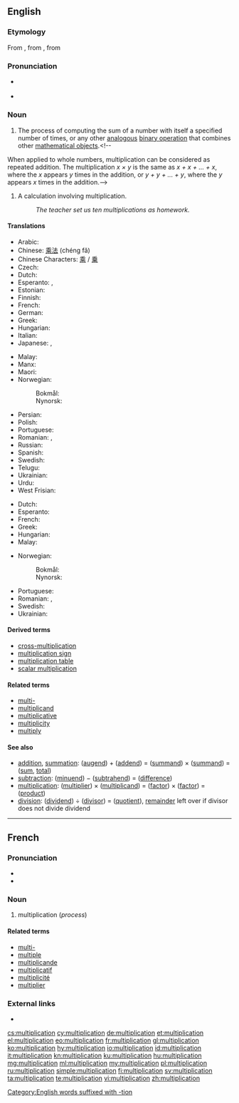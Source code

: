 ==English==
{{wikipedia}}

===Etymology===
From {{etyl|frm|en}}, from {{etyl|fro|en}} {{term|multiplicacion|lang=fro}}, from {{etyl|la|en}} {{term|multiplicatio|lang=la}}

===Pronunciation===
* {{a|US}} {{IPA|/ˌmʌltəplɪˈkeɪʃən/|[ˌmʌltɪ̈plɪˈkʰeɪ̯ʃ(ɪ̈)n]|lang=en}}
* {{rhymes|eɪʃən|lang=en}}


===Noun===
{{en-noun|~}}

# {{context|uncountable|mathematics|lang=en}} The process of computing the sum of a number with itself a specified number of times, or any other [[analogous]] [[binary operation]] that combines other [[mathematical object]]s.<!--
When applied to whole numbers, multiplication can be considered as repeated addition.  The multiplication  ''x &times; y''  is the same as  ''x + x + ... + x'',  where the  ''x''  appears  ''y'' times in the addition, or  ''y + y + ... + y'',  where the  ''y''  appears  ''x''  times in the addition.-->
# {{context|countable|lang=en}} A calculation involving multiplication.
#: ''The teacher set us ten multiplications as homework.''

====Translations====
{{trans-top|process}}
* Arabic: {{t|ar|ضرب}}
* Chinese: [[乘法]] (chéng fǎ)
* Chinese Characters: [[乘]] / [[乗]]
* Czech: {{t|cs|násobení|n}}
* Dutch: {{t+|nl|vermenigvuldigen|n}}
* Esperanto: {{t|eo|multiplikado}}, {{t|eo|multipliko}}
* Estonian: {{t|et|korrutamine}}
* Finnish: {{t+|fi|kertolasku}}
* French: {{t+|fr|multiplication|f}}
* German: {{t+|de|Multiplikation|f}}
* Greek: {{t+|el|πολλαπλασιασμός|m|tr=pollaplasiasmós}}
* Hungarian: {{t+|hu|szorzás}}
* Italian: {{t+|it|moltiplicazione|f}}
* Japanese: {{t|ja|掛け算|tr=かけざん, kakezan}}, {{t|ja|乗法|tr=じょうほう, jōhō}}
{{trans-mid}}
* Malay: {{t|ms|pendaraban}}
* Manx: {{t|gv|yl-raghey|m}}
* Maori: {{t|mi|whakareanga}}
* Norwegian:
*: Bokmål: {{t+|nb|multiplikasjon|m}}
*: Nynorsk: {{t|nn|multiplikasjon|m}}
* Persian: {{t+|fa|ضرب}}
* Polish: {{t+|pl|mnożenie|n}}
* Portuguese: {{t+|pt|multiplicação|f}}
* Romanian: {{t+|ro|multiplicare|f}}, {{t+|ro|înmulțire}}
* Russian: {{t+|ru|умножение|n|tr=umnožénije}}
* Spanish: {{t+|es|multiplicación|f}}
* Swedish: {{t+|sv|multiplikation|c}}
* Telugu: {{t+|te|గుణకారం|tr=guNakaaram}}
* Ukrainian: {{t|uk|множення|n|tr=mnóžennja|sc=Cyrl}}
* Urdu: {{t|ur|ضرب}}
* West Frisian: {{t|fy|fermannichfâldiging}}
{{trans-bottom}}

{{trans-top|calculation}}
* Dutch: {{t+|nl|vermenigvuldiging|f}}
* Esperanto: {{t|eo|multipliko}}
* French: {{t+|fr|multiplication|f}}
* Greek: {{t+|el|πολλαπλασιασμός|m|tr=pollaplasiasmós}}
* Hungarian: {{t+|hu|szorzás}}
* Malay: {{t|ms|pendaraban}}
{{trans-mid}}
* Norwegian:
*: Bokmål: {{t+|nb|multiplikasjon|m}}
*: Nynorsk: {{t|nn|multiplikasjon|m}}
* Portuguese: {{t+|pt|multiplicação|f}}
* Romanian: {{t+|ro|înmulțire|f}}, {{t+|ro|multiplicare|f}}
* Swedish: {{t+|sv|multiplikation|c}}
* Ukrainian: {{t|uk|множення|n|tr=mnóžennja|sc=Cyrl}}
{{trans-bottom}}

====Derived terms====
* [[cross-multiplication]]
* [[multiplication sign]]
* [[multiplication table]]
* [[scalar multiplication]]

====Related terms====
* [[multi-]]
* [[multiplicand]]
* [[multiplicative]]
* [[multiplicity]]
* [[multiply]]

====See also====
* [[addition]], [[summation]]: ([[augend]]) + ([[addend]]) = ([[summand]]) × ([[summand]]) = ([[sum]], [[total]])
* [[subtraction]]: ([[minuend]]) − ([[subtrahend]]) = ([[difference]])
* [[multiplication]]: ([[multiplier]]) × ([[multiplicand]]) = ([[factor]]) × ([[factor]]) = ([[product]])
* [[division]]: ([[dividend]]) ÷ ([[divisor]]) = ([[quotient]]), [[remainder]] left over if divisor does not divide dividend

[[Category:English words suffixed with -tion]]

----

==French==

===Pronunciation===
* {{IPA|/myl.ti.pli.ka.sjɔ̃/|lang=fr}}
* {{audio|Fr-multiplication-fr FR-Paris.ogg|Audio (Paris)|lang=fr}}

===Noun===
{{fr-noun|f}}

# multiplication (''process'')

====Related terms====
* [[multi-#French|multi-]]
* [[multiple]]
* [[multiplicande]]
* [[multiplicatif]]
* [[multiplicité]]
* [[multiplier]]

===External links===
* {{R:TLFi}}

[[cs:multiplication]]
[[cy:multiplication]]
[[de:multiplication]]
[[et:multiplication]]
[[el:multiplication]]
[[eo:multiplication]]
[[fr:multiplication]]
[[gl:multiplication]]
[[ko:multiplication]]
[[hy:multiplication]]
[[io:multiplication]]
[[id:multiplication]]
[[it:multiplication]]
[[kn:multiplication]]
[[ku:multiplication]]
[[hu:multiplication]]
[[mg:multiplication]]
[[ml:multiplication]]
[[my:multiplication]]
[[pl:multiplication]]
[[ru:multiplication]]
[[simple:multiplication]]
[[fi:multiplication]]
[[sv:multiplication]]
[[ta:multiplication]]
[[te:multiplication]]
[[vi:multiplication]]
[[zh:multiplication]]